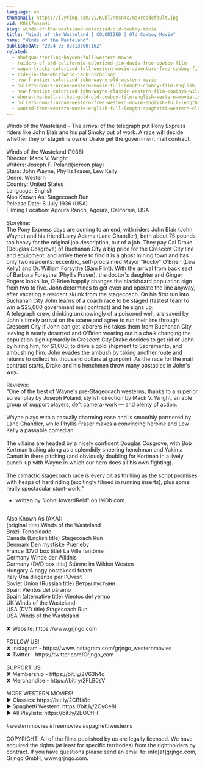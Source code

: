 ```yaml
---
language: en
thumbnail: https://i.ytimg.com/vi/KObl7nmsn4c/maxresdefault.jpg
vid: KObl7nmsn4c
slug: winds-of-the-wasteland-colorized-old-cowboy-movie
title: "Winds of the Wasteland | COLORIZED | Old Cowboy Movie"
name: "Winds of the Wasteland"
publishedAt: "2024-03-02T13:00:16Z"
related:
  - shotgun-sterling-hayden-full-western-movie
  - raiders-of-old-california-colorized-jim-davis-free-cowboy-film
  - wagon-tracks-colorized-full-western-movie-adventure-free-cowboy-film
  - ride-in-the-whirlwind-jack-nicholson
  - new-frontier-colorized-john-wayne-old-western-movie
  - bullets-don-t-argue-western-movie-full-length-cowboy-film-english
  - new-frontier-colorized-john-wayne-classic-western-film-cowboys-wild-west
  - where-the-hell-s-that-gold-old-cowboy-film-english-western-movie-in-full-length
  - bullets-don-t-argue-western-free-western-movie-english-full-length-feature-film
  - wanted-free-western-movie-english-full-length-spaghetti-western-classic-feature-film
---
```


Winds of the Wasteland - The arrival of the telegraph put Pony Express riders like John Blair and his pal Smoky out of work. A race will decide whether they or stageline owner Drake get the government mail contract.<br />
<br />
Winds of the Wasteland (1936)<br />
Director: Mack V. Wright<br />
Writers: Joseph F. Poland(screen play)<br />
Stars: John Wayne, Phyllis Fraser, Lew Kelly<br />
Genre: Western<br />
Country: United States<br />
Language: English<br />
Also Known As: Stagecoach Run<br />
Release Date: 6 July 1936 (USA)<br />
Filming Location: Agoura Ranch, Agoura, California, USA<br />
<br />
Storyline:<br />
The Pony Express days are coming to an end, with riders John Blair (John Wayne) and his friend Larry Adams (Lane Chandler), both about 75 pounds too heavy for the original job description, out of a job. They pay Cal Drake (Douglas Cosgrove) of Buchanan City a big price for the Crescent City line and equipment, and arrive there to find it is a ghost mining town and has only two residents: eccentric, self-proclaimed Mayor "Rocky" O'Brien (Lew Kelly) and Dr. William Forsythe (Sam Flint). With the arrival from back east of Barbara Forsythe (Phyllis Fraser), the doctor's daughter and Ginger Rogers lookalike, O'Brien happily changes the blackboard population sign from two to five. John determines to get even and operate the line anyway, after vacating a resident skunk from the stagecoach. On his first run into Buchanan City John learns of a coach race to be staged (fastest team to win a $25,000 government mail contract) and he signs up. <br />
A telegraph crew, drinking unknowingly of a poisoned well, are saved by John's timely arrival on the scene,and agree to run their line through Crescent City if John can get laborers.He takes them from Buchanan City, leaving it nearly deserted and O'Brien wearing out his chalk changing the population sign upwardly in Crescent City.Drake decides to get rid of John by hiring him, for $1,000, to drive a gold shipment to Sacramento, and ambushing him. John evades the ambush by taking another route and returns to collect his thousand dollars at gunpoint. As the race for the mail contract starts, Drake and his henchmen throw many obstacles in John's way.<br />
<br />
Reviews:<br />
"One of the best of Wayne's pre-Stagecoach westerns, thanks to a superior screenplay by Joseph Poland, stylish direction by Mack V. Wright, an able group of support players, deft camera-work — and plenty of action.<br />
<br />
Wayne plays with a casually charming ease and is smoothly partnered by Lane Chandler, while Phyllis Fraser makes a convincing heroine and Lew Kelly a passable comedian.<br />
<br />
The villains are headed by a nicely confident Douglas Cosgrove, with Bob Kortman trailing along as a splendidly sneering henchman and Yakima Canutt in there pitching (and obviously doubling for Kortman in a lively punch-up with Wayne in which our hero does all his own fighting).<br />
<br />
The climactic stagecoach race is every bit as thrilling as the script promises with heaps of hard riding (excitingly filmed in running inserts), plus some really spectacular stunt-work."<br />
- written by "JohnHowardReid" on IMDb.com<br />
<br />
Also Known As (AKA):<br />
(original title) Winds of the Wasteland<br />
Brazil Tenacidade<br />
Canada (English title) Stagecoach Run<br />
Denmark Den mystiske Prærieby<br />
France (DVD box title) La Ville fantôme<br />
Germany Winde der Wildnis<br />
Germany (DVD box title) Stürme im Wilden Westen<br />
Hungary A nagy postakocsi futam<br />
Italy Una diligenza per l'Ovest<br />
Soviet Union (Russian title) Ветры пустыни<br />
Spain Vientos del páramo<br />
Spain (alternative title) Vientos del yermo<br />
UK Winds of the Wasteland<br />
USA (DVD title) Stagecoach Run<br />
USA Winds of the Wasteland<br />
<br />
✘ Website: https://www.grjngo.com<br />
<br />
FOLLOW US!<br />
✘ Instagram - https://www.instagram.com/grjngo_westernmovies<br />
✘ Twitter - https://twitter.com/Grjngo_com<br />
<br />
SUPPORT US!<br />
✘ Membership - https://bit.ly/2V63h4q<br />
✘ Merchandise - https://bit.ly/2FLB0sV<br />
<br />
MORE WESTERN MOVIES! <br />
► Classics: https://bit.ly/2CBLt8c <br />
► Spaghetti Western: https://bit.ly/2CyCe8I <br />
► All Playlists: https://bit.ly/2EOOfIH <br />
<br />
#westernmovies #freemovies #spaghettiwesterns<br />
<br />
COPYRIGHT: All of the films published by us are legally licensed. We have acquired the rights (at least for specific territories) from the rightholders by contract. If you have questions please send an email to: info[at]grjngo.com, Grjngo GmbH, www.grjngo.com.